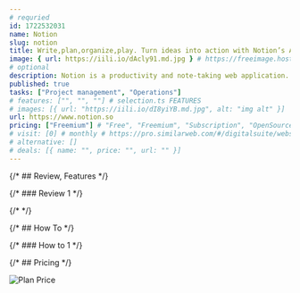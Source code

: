 ```yaml
---
# requried
id: 1722532031
name: Notion
slug: notion
title: Write,plan,organize,play. Turn ideas into action with Notion’s AI-powered workspace.
image: { url: https://iili.io/dAcly91.md.jpg } # https://freeimage.host/
# optional
description: Notion is a productivity and note-taking web application. It's the all-in-one workspace for you and your team.
published: true
tasks: ["Project management", "Operations"]
# features: ["", "", ""] # selection.ts FEATURES
# images: [{ url: "https://iili.io/dI8yiYB.md.jpg", alt: "img alt" }]
url: https://www.notion.so
pricing: ["Freemium"] # "Free", "Freemium", "Subscription", "OpenSource", "Paid"
# visit: [0] # monthly # https://pro.similarweb.com/#/digitalsuite/websiteanalysis/home
# alternative: []
# deals: [{ name: "", price: "", url: "" }]
---
```


{/* ## Review, Features */}

{/* ### Review 1 */}

{/* <DetailYoutube videoId="" startTime={0} /> */}

{/* ## How To */}

{/* ### How to 1 */}

{/* ## Pricing */}

<Img
  src="https://p140.p3.n0.cdn.zight.com/items/xQuoyBeE/a7b6acca-70c9-4186-be68-5ee2cf0ea018.jpg"
  alt="Plan Price"
/>
